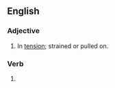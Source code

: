 ==English==

===Adjective===
{{en-adj}}

# In [[tension]]; strained or pulled on.

===Verb===
{{head|en|verb form}}

# {{en-past of|tension}}